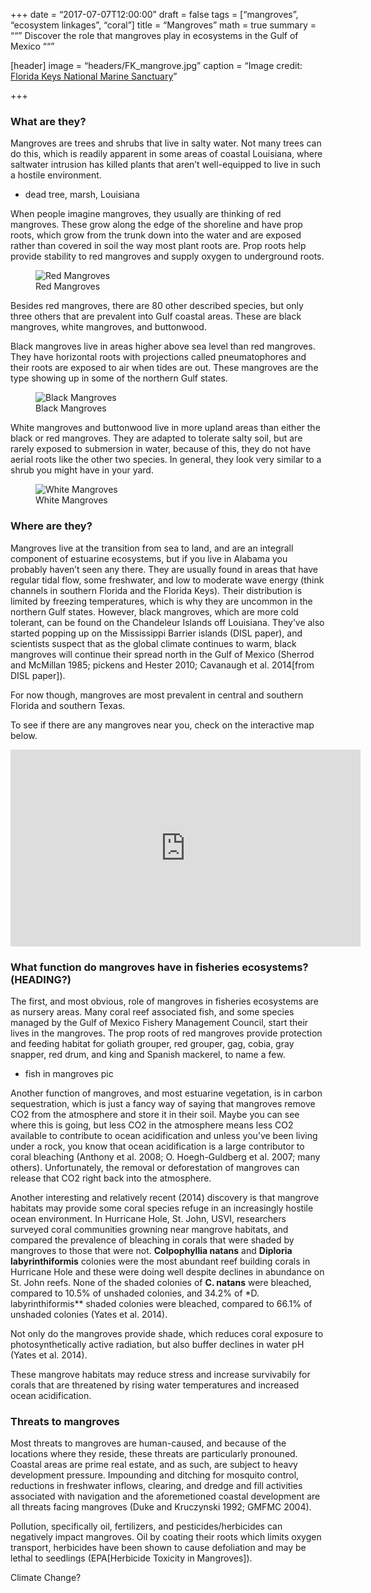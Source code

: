 +++
date = "2017-07-07T12:00:00"
draft = false
tags = ["mangroves", "ecosystem linkages", "coral"]
title = "Mangroves"
math = true
summary = """
Discover the role that mangroves play in ecosystems in the Gulf of Mexico 
"""

[header]
image = "headers/FK_mangrove.jpg"
caption = "Image credit: [Florida Keys National Marine Sanctuary](http://floridakeys.noaa.gov/plants/mangroves.html/)"

+++


### What are they?

Mangroves are trees and shrubs that live in salty water.  Not many trees can do this, which is readily apparent in some areas of coastal Louisiana, where saltwater intrusion has killed plants that aren't well-equipped to live in such a hostile environment.

* dead tree, marsh, Louisiana 

When people imagine mangroves, they usually are thinking of red mangroves.  These grow along the edge of the shoreline and have prop roots, which grow from the trunk down into the water and are exposed rather than covered in soil the way most plant roots are.  Prop roots help provide stability to red mangroves and supply oxygen to underground roots.

![Red Mangroves](/img/redmangroves.jpg)

Besides red mangroves, there are 80 other described species, but only three others that are prevalent into Gulf coastal areas.  These are black mangroves, white mangroves, and buttonwood.

Black mangroves live in areas higher above sea level than red mangroves.  They have horizontal roots with projections called pneumatophores and their roots are exposed to air when tides are out.  These mangroves are the type showing up in some of the northern Gulf states.

![Black Mangroves](/img/blackmangroves.jpg)

White mangroves and buttonwood live in more upland areas than either the black or red mangroves.  They are adapted to tolerate salty soil, but are rarely exposed to submersion in water, because of this, they do not have aerial roots like the other two species.  In general, they look very similar to a shrub you might have in your yard.

![White Mangroves](/img/whitemangroves.png)


### Where are they?

Mangroves live at the transition from sea to land, and are an integrall component of estuarine ecosystems, but if you live in Alabama you probably haven't seen any there. They are usually found in areas that have regular tidal flow, some freshwater, and low to moderate wave energy (think channels in southern Florida and the Florida Keys).  Their distribution is limited by freezing temperatures, which is why they are uncommon in the northern Gulf states.  However, black mangroves, which are more cold tolerant, can be found on the Chandeleur Islands off Louisiana. They've also started popping up on the Mississippi Barrier islands (DISL paper), and scientists suspect that as the global climate continues to warm, black mangroves will continue their spread north in the Gulf of Mexico (Sherrod and McMillan 1985; pickens and Hester 2010; Cavanaugh et al. 2014[from DISL paper]).

For now though, mangroves are most prevalent in central and southern Florida and southern Texas.

To see if there are any mangroves near you, check on the interactive map below.


<div> <iframe width="560" height="315" src="http://www.youtube.com/embed/E-ONNjFoOx0" frameborder="0" allowfullscreen> </iframe> </div>


### What function do mangroves have in fisheries ecosystems?(HEADING?)

The first, and most obvious, role of mangroves in fisheries ecosystems are as nursery areas.  Many coral reef associated fish, and some species managed by the Gulf of Mexico Fishery Management Council, start their lives in the mangroves.  The prop roots of red mangroves provide protection and feeding habitat for goliath grouper, red grouper, gag, cobia, gray snapper, red drum, and king and Spanish mackerel, to name a few.

* fish in mangroves pic 

Another function of mangroves, and most estuarine vegetation, is in carbon sequestration, which is just a fancy way of saying that mangroves remove CO2 from the atmosphere and store it in their soil. Maybe you can see where this is going, but less CO2 in the atmosphere means less CO2 available to contribute to ocean acidification and unless you've been living under a rock, you know that ocean acidification is a large contributor to coral bleaching (Anthony et al. 2008; O. Hoegh-Guldberg et al. 2007; many others). Unfortunately, the removal or deforestation of mangroves can release that CO2 right back into the atmosphere.

Another interesting and relatively recent (2014) discovery is that mangrove habitats may provide some coral species refuge in an increasingly hostile ocean environment. In Hurricane Hole, St. John, USVI, researchers surveyed coral communities growning near mangrove habitats, and compared the prevalence of bleaching in corals that were shaded by mangroves to those that were not.  **Colpophyllia natans** and **Diploria labyrinthiformis** colonies were the most abundant reef building corals in Hurricane Hole and these were doing well despite declines in abundance on St. John reefs.  None of the shaded colonies of **C. natans** were bleached, compared to 10.5% of unshaded colonies, and 34.2% of *D. labyrinthiformis** shaded colonies were bleached, compared to 66.1% of unshaded colonies (Yates et al. 2014).  

Not only do the mangroves provide shade, which reduces coral exposure to photosynthetically active radiation, but also buffer declines in water pH (Yates et al. 2014).

These mangrove habitats may reduce stress and increase survivabily for corals that are threatened by rising water temperatures and increased ocean acidification.


### Threats to mangroves

Most threats to mangroves are human-caused, and because of the locations where they reside, these threats are particularly pronouned. Coastal areas are prime real estate, and as such, are subject to heavy development pressure. Impounding and ditching for mosquito control, reductions in freshwater inflows, clearing, and dredge and fill activities associated with navigation and the aforemetioned coastal development are all threats facing mangroves (Duke and Kruczynski 1992; GMFMC 2004).   

Pollution, specifically oil, fertilizers, and pesticides/herbicides can negatively impact mangroves. Oil by coating their roots which limits oxygen transport, herbicides have been shown to cause defoliation and may be lethal to seedlings (EPA[Herbicide Toxicity in Mangroves]).

Climate Change?


